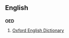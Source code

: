 ==English==
==={{initialism}}===
'''OED'''

#[[w:Oxford English Dictionary|Oxford English Dictionary]]